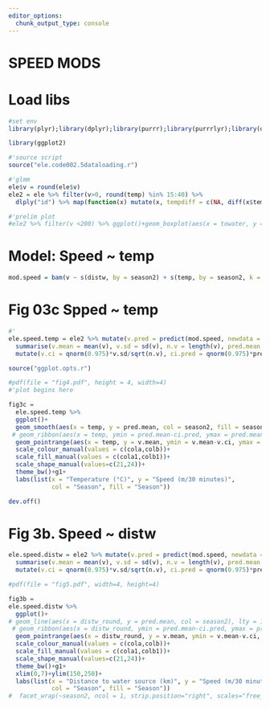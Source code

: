 ```yaml
---
editor_options:
  chunk_output_type: console
---
```


# SPEED MODS

# Load libs

```r
#set env
library(plyr);library(dplyr);library(purrr);library(purrrlyr);library(data.table);library(lubridate);library(tidyr)

library(ggplot2)
```

```r
#'source script
source("ele.code002.5dataloading.r")
```

```r
#'glmm
ele$v = round(ele$v)
ele2 = ele %>% filter(v>0, round(temp) %in% 15:40) %>%
  dlply("id") %>% map(function(x) mutate(x, tempdiff = c(NA, diff(x$temp, lag = 1)), waterdiff = c(diff(x$distw, lag = 1), NA)) %>% mutate(towater = as.factor(ifelse(waterdiff < 0, "to", "away")))) %>% bind_rows()

#'prelim plot
#ele2 %>% filter(v <200) %>% ggplot()+geom_boxplot(aes(x = towater, y = v), notch=T)
```

# Model: Speed ~ temp

```r
mod.speed = bam(v ~ s(distw, by = season2) + s(temp, by = season2, k = 4) + season2 + woody.density + s(id, bs = "re"), data = ele2)
```

# Fig 03c Spped ~ temp

```r
#'
ele.speed.temp = ele2 %>% mutate(v.pred = predict(mod.speed, newdata = ., scale = "response", allow.new.levels = T)) %>% filter(v > 0, round(temp) %in% 15:40) %>%  group_by(season2, temp) %>%
  summarise(v.mean = mean(v), v.sd = sd(v), n.v = length(v), pred.mean = mean(v.pred, na.rm = T), pred.sd=sd(v.pred, na.rm = T), pred.n = length(v.pred)) %>%
  mutate(v.ci = qnorm(0.975)*v.sd/sqrt(n.v), ci.pred = qnorm(0.975)*pred.sd/sqrt(pred.n))
```

```r
source("ggplot.opts.r")
```

```r
#pdf(file = "fig4.pdf", height = 4, width=4)
#'plot begins here

fig3c = 
  ele.speed.temp %>%
  ggplot()+
  geom_smooth(aes(x = temp, y = pred.mean, col = season2, fill = season2), lty = 1, lwd = 0.5)+
 # geom_ribbon(aes(x = temp, ymin = pred.mean-ci.pred, ymax = pred.mean+ci.pred, fill = season2), alpha = 0.5)+
  geom_pointrange(aes(x = temp, y = v.mean, ymin = v.mean-v.ci, ymax = v.mean+v.ci, col = season2, shape = season2), fatten = 10, fill = "white", lty = 1, lwd = 0.2, stroke = 0.6)+
  scale_colour_manual(values = c(cola,colb))+
  scale_fill_manual(values = c(cola1,colb1))+
  scale_shape_manual(values=c(21,24))+
  theme_bw()+g1+
  labs(list(x = "Temperature (°C)", y = "Speed (m/30 minutes)",
            col = "Season", fill = "Season"))

dev.off()
```

# Fig 3b. Speed ~ distw

```r

ele.speed.distw = ele2 %>% mutate(v.pred = predict(mod.speed, newdata = ., scale = "response", allow.new.levels = T)) %>% filter(v > 0, round(temp) %in% 15:40) %>%  group_by(season2, distw_round = round_any(distw/1e3, 0.15)) %>%
  summarise(v.mean = mean(v), v.sd = sd(v), n.v = length(v), pred.mean = mean(v.pred, na.rm = T), pred.sd=sd(v.pred, na.rm = T), pred.n = length(v.pred)) %>%
  mutate(v.ci = qnorm(0.975)*v.sd/sqrt(n.v), ci.pred = qnorm(0.975)*pred.sd/sqrt(pred.n))
```


```r
#pdf(file = "fig5.pdf", width=4, height=4)

fig3b = 
ele.speed.distw %>%
  ggplot()+
# geom_line(aes(x = distw_round, y = pred.mean, col = season2), lty = 1)+
 # geom_ribbon(aes(x = distw_round, ymin = pred.mean-ci.pred, ymax = pred.mean+ci.pred), fill = "grey", alpha = 0.5)+
  geom_pointrange(aes(x = distw_round, y = v.mean, ymin = v.mean-v.ci, ymax = v.mean+v.ci, col = season2, shape = season2), fatten = 10, fill = "white", lty = 1, lwd = 0.2, stroke = 0.7)+
  scale_colour_manual(values = c(cola,colb))+
  scale_fill_manual(values = c(cola1,colb1))+
  scale_shape_manual(values=c(21,24))+
  theme_bw()+g1+
  xlim(0,7)+ylim(150,250)+
  labs(list(x = "Distance to water source (km)", y = "Speed (m/30 minutes)",
            col = "Season", fill = "Season"))
#  facet_wrap(~season2, ncol = 1, strip.position="right", scales="free_y")+theme(strip.text=element_blank(), strip.background=element_blank(), panel.spacing.y=unit)
```
